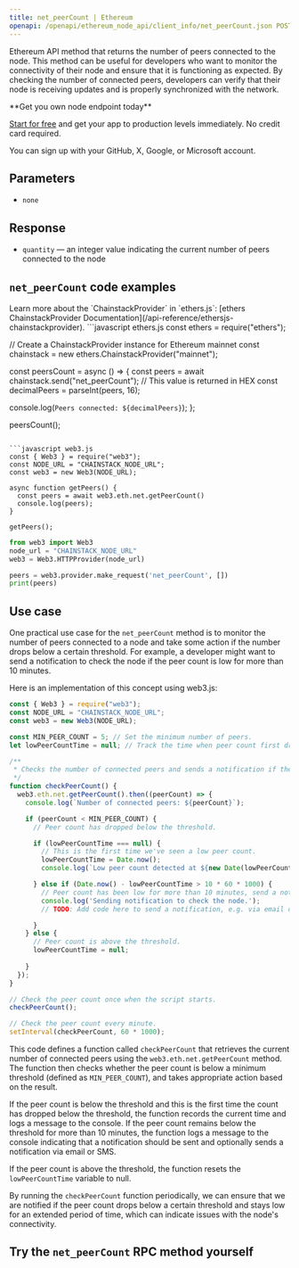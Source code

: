 ---
title: net_peerCount | Ethereum
openapi: /openapi/ethereum_node_api/client_info/net_peerCount.json POST /0a9d79d93fb2f4a4b1e04695da2b77a7
---

Ethereum API method that returns the number of peers connected to the node. This method can be useful for developers who want to monitor the connectivity of their node and ensure that it is functioning as expected. By checking the number of connected peers, developers can verify that their node is receiving updates and is properly synchronized with the network.

<Check>
**Get you own node endpoint today**

[Start for free](https://console.chainstack.com/) and get your app to production levels immediately. No credit card required.

You can sign up with your GitHub, X, Google, or Microsoft account.
</Check>


## Parameters

* `none`

## Response

* `quantity` — an integer value indicating the current number of peers connected to the node

## `net_peerCount` code examples

<Note>
Learn more about the `ChainstackProvider` in `ethers.js`: [ethers ChainstackProvider Documentation](/api-reference/ethersjs-chainstackprovider).
</Note>

<CodeGroup>
```javascript ethers.js
const ethers = require("ethers");

// Create a ChainstackProvider instance for Ethereum mainnet
const chainstack = new ethers.ChainstackProvider("mainnet");

const peersCount = async () => {
  const peers = await chainstack.send("net_peerCount"); // This value is returned in HEX
  const decimalPeers = parseInt(peers, 16);
  
  console.log(`Peers connected: ${decimalPeers}`);
};

peersCount();
```

```javascript web3.js
const { Web3 } = require("web3");
const NODE_URL = "CHAINSTACK_NODE_URL";
const web3 = new Web3(NODE_URL);

async function getPeers() {
  const peers = await web3.eth.net.getPeerCount()
  console.log(peers);
}

getPeers();
```

```python web3.py
from web3 import Web3  
node_url = "CHAINSTACK_NODE_URL"
web3 = Web3.HTTPProvider(node_url)

peers = web3.provider.make_request('net_peerCount', [])
print(peers)
```
</CodeGroup>


## Use case

One practical use case for the `net_peerCount` method is to monitor the number of peers connected to a node and take some action if the number drops below a certain threshold. For example, a developer might want to send a notification to check the node if the peer count is low for more than 10 minutes.

Here is an implementation of this concept using web3.js:

```javascript index.js
const { Web3 } = require("web3");
const NODE_URL = "CHAINSTACK_NODE_URL";
const web3 = new Web3(NODE_URL);

const MIN_PEER_COUNT = 5; // Set the minimum number of peers.
let lowPeerCountTime = null; // Track the time when peer count first dropped below the threshold.

/**
 * Checks the number of connected peers and sends a notification if the peer count has been low for more than 10 minutes.
 */
function checkPeerCount() {
  web3.eth.net.getPeerCount().then((peerCount) => {
    console.log(`Number of connected peers: ${peerCount}`);

    if (peerCount < MIN_PEER_COUNT) {
      // Peer count has dropped below the threshold.

      if (lowPeerCountTime === null) {
        // This is the first time we've seen a low peer count.
        lowPeerCountTime = Date.now();
        console.log(`Low peer count detected at ${new Date(lowPeerCountTime)}.`);

      } else if (Date.now() - lowPeerCountTime > 10 * 60 * 1000) {
        // Peer count has been low for more than 10 minutes, send a notification.
        console.log('Sending notification to check the node.');
        // TODO: Add code here to send a notification, e.g. via email or SMS.

      }
    } else {
      // Peer count is above the threshold.
      lowPeerCountTime = null;
      
    }
  });
}

// Check the peer count once when the script starts.
checkPeerCount();

// Check the peer count every minute.
setInterval(checkPeerCount, 60 * 1000);
```


This code defines a function called `checkPeerCount` that retrieves the current number of connected peers using the `web3.eth.net.getPeerCount` method. The function then checks whether the peer count is below a minimum threshold (defined as `MIN_PEER_COUNT`), and takes appropriate action based on the result.

If the peer count is below the threshold and this is the first time the count has dropped below the threshold, the function records the current time and logs a message to the console. If the peer count remains below the threshold for more than 10 minutes, the function logs a message to the console indicating that a notification should be sent and optionally sends a notification via email or SMS.

If the peer count is above the threshold, the function resets the `lowPeerCountTime` variable to null.

By running the `checkPeerCount` function periodically, we can ensure that we are notified if the peer count drops below a certain threshold and stays low for an extended period of time, which can indicate issues with the node's connectivity.

## Try the `net_peerCount` RPC method yourself